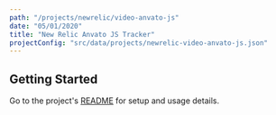 ```yaml
---
path: "/projects/newrelic/video-anvato-js"
date: "05/01/2020"
title: "New Relic Anvato JS Tracker"
projectConfig: "src/data/projects/newrelic-video-anvato-js.json"
---
```


## Getting Started

Go to the project's [README](https://github.com/newrelic/video-anvato-js#readme) for setup and usage details.

